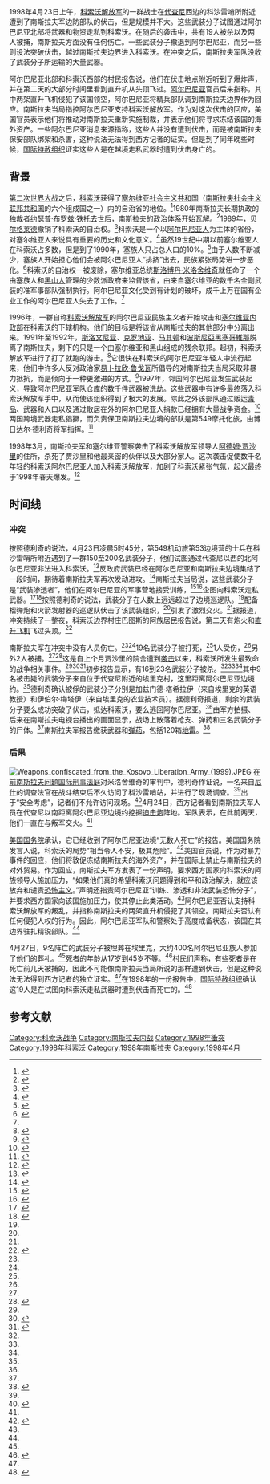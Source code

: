 {{NoteTA
| G1 = 地名
| G2 = 人物
}}
{{Infobox military conflict
|conflict= 1998年4月23日阿尔巴尼亚－南斯拉夫边境冲突
|partof=[[科索沃战争|科索沃战争]]
| image= Gjeravica Kosovo1.jpg
| image_size = 280
|caption= [[代查尼|代查尼]]西面的山景
|date= 1998年4月23日
|place= 阿尔巴尼亚—南斯拉夫边境
|map_type= Kosovo
|map_relief  =
|coordinates = {{coord|42.533611|20.14|type:event|display=inline}}
|map_size= 295
|map_marksize =
|map_caption = 位于科索沃的[[贾拉维察山|贾拉维察山]]
|map_alt= A map of Kosovo showing the location of Mount Đeravica
|map_label= [[贾拉维察山|贾拉维察山]]
|result= 南斯拉夫胜利
|combatant1= {{flag|FR Yugoslavia}}
|combatant2= [[File:Coat_of_arms_of_the_Kosovo_Liberation_Army.svg|22px]] [[科索沃解放军|科索沃解放军]]
|commander1= {{flagicon|FR Yugoslavia}} 博日达尔·德利奇
|commander2=未知
|units1 = {{flagicon|FR Yugoslavia}} 第53边境营
|units2 = 未知
|strength1= 未知
|strength2= 150–200名武装分子
|casualties1= 无
|casualties2= 19人死亡<br/>1人受伤<br/>2人被俘
|campaignbox =
}}
{{Campaignbox 科索沃战争}}
1998年4月23日上午，[[科索沃解放军|科索沃解放军]]的一群战士在[[代查尼|代查尼]]西边的科沙雷哨所附近遭到了南斯拉夫军边防部队的伏击，但是规模并不大。这些武装分子试图通过阿尔巴尼亚北部将武器和物资走私到科索沃。在随后的袭击中，共有19人被杀以及两人被捕，南斯拉夫方面没有任何伤亡。一些武装分子撤退到阿尔巴尼亚，而另一些则设法突破伏击，越过南斯拉夫边界进入科索沃。在冲突之后，南斯拉夫军队没收了武装分子所运输的大量武器。

阿尔巴尼亚北部和科索沃西部的村民报告说，他们在伏击地点附近听到了爆炸声，并在第二天的大部分时间里看到直升机从头顶飞过。[[阿尔巴尼亚|阿尔巴尼亚]]官员后来指称，其中两架直升飞机侵犯了该国领空，阿尔巴尼亚将精兵部队调到南斯拉夫边界作为回应。南斯拉夫当局指控阿尔巴尼亚支持科索沃解放军。作为对这次伏击的回应，美国官员表示他们将推动对南斯拉夫重新实施制裁，并表示他们将寻求冻结该国的海外资产。一些阿尔巴尼亚消息来源指称，这些人并没有遭到伏击，而是被南斯拉夫保安部队绑架和杀害，这种说法无法得到西方记者的证实。但是到了同年晚些时候，[[国际特赦组织|国际特赦组织]]证实这些人是在越境走私武器时遭到伏击身亡的。

== 背景 ==
[[第二次世界大战|第二次世界大战]]之后，[[科索沃|科索沃]]获得了[[塞尔维亚社会主义共和国|塞尔维亚社会主义共和国]]（[[南斯拉夫社会主义联邦共和国|南斯拉夫社会主义联邦共和国]]的六个组成国之一）内的自治省的地位。<ref>{{cite book|last=Judah|first=Tim|year=2002|title=Kosovo: War and Revenge|publisher=Yale University Press|location=[[纽黑文|纽黑文]]|isbn=978-0-300-09725-2|url=https://books.google.com/books?id=sVf1na3FN_UC|page=34|access-date=2021-02-17|archive-date=2019-11-08|archive-url=https://web.archive.org/web/20191108174933/https://books.google.com/books?id=sVf1na3FN_UC|dead-url=no}}</ref>1980年南斯拉夫长期执政的独裁者[[约瑟普·布罗兹·铁托|约瑟普·布罗兹·铁托]]去世后，南斯拉夫的政治体系开始瓦解。<ref>{{cite book|last=Judah|first=Tim|year=2002|title=Kosovo: War and Revenge|publisher=Yale University Press|location=[[纽黑文|纽黑文]]|isbn=978-0-300-09725-2|url=https://books.google.com/books?id=sVf1na3FN_UC|pages=38-39|access-date=2021-02-17|archive-date=2019-11-08|archive-url=https://web.archive.org/web/20191108174933/https://books.google.com/books?id=sVf1na3FN_UC|dead-url=no}}</ref>1989年，[[贝尔格莱德|贝尔格莱德]]撤销了科索沃的自治权。<ref name="LeBor">{{cite book|author=Adam LeBor|year=2002|title=Milosevic: A Biography|publisher=Yale University Press|location=New Haven, Connecticut|isbn=978-0-300-10317-5|url=https://books.google.com/books?id=ZgLko7wjK04C|page=276}}</ref>科索沃是一个以[[阿尔巴尼亚人|阿尔巴尼亚人]]为主体的省份，对塞尔维亚人来说具有重要的历史和文化意义。<ref>{{cite book|author=Miranda Vickers|year=1999|title=The Albanians: A Modern History|publisher=I.B.Tauris|location=New York|isbn=978-1-86064-541-9|url=https://books.google.com/books?id=IzI0uOZ2j6gC|page=97|access-date=2021-02-17|archive-date=2020-07-16|archive-url=https://web.archive.org/web/20200716044139/https://books.google.com/books?id=IzI0uOZ2j6gC|dead-url=no}}</ref>虽然19世纪中期以前塞尔维亚人在科索沃占多数，但是到了1990年，塞族人只占总人口的10%。<ref>{{cite book|author=James Summers|editor=James Summers|year=2011|title=Kosovo: A Precedent?|chapter=Kosovo: From Yugoslav Province to Disputed Independence|publisher=BRILL|location=[[Leiden|Leiden]], [[Netherlands|Netherlands]]|isbn=978-90-474-2943-2|url=https://books.google.com/books?id=oW2ad7wfz_YC|page=5|access-date=2021-02-17|archive-date=2020-11-21|archive-url=https://web.archive.org/web/20201121141458/https://books.google.com/books?id=oW2ad7wfz_YC|dead-url=no}}</ref>由于人数不断减少，塞族人开始担心他们会被阿尔巴尼亚人“排挤”出去，民族紧张局势进一步恶化。<ref>{{cite book|author1=Jasminka Udovički|author2=James Ridgeway|title=Burn This House: The Making and Unmaking of Yugoslavia|date=2000-10-31|publisher=Duke University Press|location=[[达勒姆_(北卡罗来纳州)|达勒姆]]|isbn=978-0-8223-2590-1|url=https://books.google.com/books?id=GuGe9fy4raoC|page=322|access-date=2021-02-17|archive-date=2020-11-15|archive-url=https://web.archive.org/web/20201115162709/https://books.google.com/books?id=GuGe9fy4raoC|dead-url=no}}</ref>科索沃的自治权一被废除，塞尔维亚总统[[斯洛博丹·米洛舍维奇|斯洛博丹·米洛舍维奇]]就任命了一个由塞族人和[[黑山人|黑山人]]管理的少数派政府来监督该省，由来自塞尔维亚的数千名全副武装的准军事部队强制执行。阿尔巴尼亚文化受到有计划的破坏，成千上万在国有企业工作的阿尔巴尼亚人失去了工作。<ref name="LeBor"/>

1996年，一群自称[[科索沃解放军|科索沃解放军]]的阿尔巴尼亚民族主义者开始攻击{{le|南斯拉夫军队|Armed Forces of Serbia and Montenegro}}和[[塞尔维亚内政部|塞尔维亚内政部]]在科索沃的下辖机构。他们的目标是将该省从南斯拉夫的其他部分中分离出来。1991年至1992年，[[斯洛文尼亚|斯洛文尼亚]]、[[克罗地亚|克罗地亚]]、[[马其顿|马其顿]]和[[波斯尼亞黑塞哥維那|波斯尼亞黑塞哥維那]]脱离了南斯拉夫，剩下的只是一个由塞尔维亚和黑山组成的残余联邦。起初，科索沃解放军进行了打了就跑的游击。<ref>{{cite book|last=Judah|first=Tim|year=2002|title=Kosovo: War and Revenge|publisher=Yale University Press|location=[[纽黑文|纽黑文]]|isbn=978-0-300-09725-2|url=https://books.google.com/books?id=sVf1na3FN_UC|page=137|access-date=2021-02-17|archive-date=2019-11-08|archive-url=https://web.archive.org/web/20191108174933/https://books.google.com/books?id=sVf1na3FN_UC|dead-url=no}}</ref>它很快在科索沃的阿尔巴尼亚年轻人中流行起来，他们中许多人反对政治家[[易卜拉欣·鲁戈瓦|易卜拉欣·鲁戈瓦]]所倡导的对南斯拉夫当局采取非暴力抵抗，而是倾向于一种更激进的方式。<ref>{{cite book|author=Dušan Janjić|editor1=Charles W. Ingrao|editor2=Thomas A. Emmert|year=2012|title=Confronting the Yugoslav Controversies: A Scholars' Initiative|chapter=Kosovo under the Milošević Regime|edition=2nd|publisher=Purdue University Press|location=[[西拉法叶|西拉法叶]]|isbn=978-1-55753-617-4|url=https://books.google.com/books?id=IDMhDgCJCe0C|page=293|access-date=2021-02-17|archive-date=2020-08-06|archive-url=https://web.archive.org/web/20200806195313/https://books.google.com/books?id=IDMhDgCJCe0C|dead-url=no}}</ref>1997年，邻国阿尔巴尼亚发生武装起义，导致阿尔巴尼亚军队仓库的数千件武器被洗劫。这些武器中有许多最终落入科索沃解放军手中，从而使该组织得到了极大的发展。除此之外该部队通过贩运[[毒品|毒品]]、武器和人口以及通过散居在外的阿尔巴尼亚人捐款已经拥有大量战争资金。<ref>{{cite book|last=Judah|first=Tim|year=2002|title=Kosovo: War and Revenge|publisher=Yale University Press|location=[[纽黑文|纽黑文]]|isbn=978-0-300-09725-2|url=https://books.google.com/books?id=sVf1na3FN_UC|pages=127-130|access-date=2021-02-17|archive-date=2019-11-08|archive-url=https://web.archive.org/web/20191108174933/https://books.google.com/books?id=sVf1na3FN_UC|dead-url=no}}</ref>两国跨境武器走私猖獗，而负责保卫南斯拉夫边境的部队是第549摩托化旅，由博日达尔·德利奇将军指挥。<ref>{{cite web|publisher=Humanitarian Law Center|title=549th Motorized Brigade of the Yugoslav Army|location=[[贝尔格莱德|贝尔格莱德]]|url=http://www.hlc-rdc.org/wp-content/uploads/2013/03/Dossier-549th-Motorized-Brigade-of-Yugoslav-Army.pdf|page=6|accessdate=2021-02-17|archive-date=2020-11-12|archive-url=https://web.archive.org/web/20201112024200/http://www.hlc-rdc.org/wp-content/uploads/2013/03/Dossier-549th-Motorized-Brigade-of-Yugoslav-Army.pdf|dead-url=no}}</ref>

1998年3月，南斯拉夫军和塞尔维亚警察袭击了科索沃解放军领导人[[阿德姆·贾沙里|阿德姆·贾沙里]]的住所，杀死了贾沙里和他最亲密的伙伴以及大部分家人。这次袭击促使数千名年轻的科索沃阿尔巴尼亚人加入科索沃解放军，加剧了科索沃紧张气氛，起义最终于1998年春天爆发。<ref>{{cite book|last=Judah|first=Tim|year=2002|title=Kosovo: War and Revenge|publisher=Yale University Press|location=[[纽黑文|纽黑文]]|isbn=978-0-300-09725-2|url=https://books.google.com/books?id=sVf1na3FN_UC|pages=138-141|access-date=2021-02-17|archive-date=2019-11-08|archive-url=https://web.archive.org/web/20191108174933/https://books.google.com/books?id=sVf1na3FN_UC|dead-url=no}}</ref>

== 时间线==
=== 冲突 ===
按照德利奇的说法，4月23日凌晨5时45分，第549机动旅第53边境营的士兵在科沙雷哨所附近遇到了一群150至200名武装分子，他们试图通过代查尼以西的北阿尔巴尼亚非法进入科索沃。<ref name="ICTY">{{cite web|publisher=ICTY|title=The Prosecutor vs. Slobodan Milošević — Božidar Delić Testimony|url=http://www.icty.org/x/cases/slobodan_milosevic/trans/en/050622IT.htm|date=2005-06-22|access-date=2015-08-13|pages=9377–91|archive-date=2021-01-22|archive-url=https://web.archive.org/web/20210122051937/https://www.icty.org/x/cases/slobodan_milosevic/trans/en/050622IT.htm|dead-url=no}}</ref>反政府武装已经在阿尔巴尼亚和南斯拉夫边境集结了一段时间，期待着南斯拉夫军再次发动进攻。<ref name="CT1">{{cite web|publisher=Chicago Tribune|title=New Fighting Breaks Out As Serbs Vote On Kosovo|author=Guy Dinmore|url=http://articles.chicagotribune.com/1998-04-24/news/9804240087_1_foreign-mediation-kosovo-albanian-yugoslav-forces|date=1998-04-24|access-date=2015-08-13|archive-date=2016-03-04|archive-url=https://web.archive.org/web/20160304095908/http://articles.chicagotribune.com/1998-04-24/news/9804240087_1_foreign-mediation-kosovo-albanian-yugoslav-forces|dead-url=no}}</ref>南斯拉夫当局说，这些武装分子是“武装渗透者”，他们在阿尔巴尼亚的军事营地接受训练，<ref name="BBC">{{cite web|publisher=BBC|title=Serb 'no' to foreign mediation in Kosovo|url=http://news.bbc.co.uk/2/hi/special_report/1998/kosovo/82713.stm|date=1998-04-24|access-date=2015-08-13|archive-date=2021-01-15|archive-url=https://web.archive.org/web/20210115192005/http://news.bbc.co.uk/2/hi/special_report/1998/kosovo/82713.stm|dead-url=no}}</ref><ref name="CNN">{{cite web |publisher=CNN |title=16 reported killed in clashes as Serbs vote on Kosovo |url=http://www.cnn.com/WORLD/europe/9804/23/yugo.referendum.update/index.html |date=1998-04-24 |access-date=2015-08-13 |dead-url=yes |archive-url=https://web.archive.org/web/20051109212211/http://www.cnn.com/WORLD/europe/9804/23/yugo.referendum.update/index.html |archive-date=2005-11-09 }}</ref>企图向科索沃走私武器。<ref name="CNN1">{{cite web|publisher=CNN|title=EU imposes new arms sanctions on Yugoslavia|url=http://www.cnn.com/WORLD/europe/9804/27/kosovo.folos/index.html|date=1998-04-27|access-date=2015-08-13|archive-date=2016-03-05|archive-url=https://web.archive.org/web/20160305134820/http://www.cnn.com/WORLD/europe/9804/27/kosovo.folos/index.html|dead-url=no}}</ref><ref name="CT2">{{cite web|publisher=Chicago Tribune|title=Albanians Bury 9 As Clashes Rage In Kosovo|author=Guy Dinmore|url=http://articles.chicagotribune.com/1998-04-28/news/9804280230_1_albanian-kosovo-liberation-army-yugoslav-army|date=1998-04-28|access-date=2015-08-13|archive-date=2016-03-04|archive-url=https://web.archive.org/web/20160304100121/http://articles.chicagotribune.com/1998-04-28/news/9804280230_1_albanian-kosovo-liberation-army-yugoslav-army|dead-url=no}}</ref>按照德利奇的说法，武装分子在人数上远远超过了边境巡逻队。<ref name="ICTY"/>配备榴弹炮和火箭发射器的巡逻队伏击了该武装组织，<ref name="CNN"/>引发了激烈交火。<ref name="ICTY"/>据报道，冲突持续了一整夜，科索沃边界村庄巴图斯的阿族居民报告说，第二天有炮火和[[直升飞机|直升飞机]]飞过头顶。<ref name="NYT">{{cite web|work=The New York Times|title=23 Albanians Killed in Clashes With Yugoslav Troops in Kosovo|url=https://www.nytimes.com/1998/04/24/world/23-albanians-killed-in-clashes-with-yugoslav-troops-in-kosovo.html|date=1998-04-24|access-date=2015-08-13|archive-date=2021-01-23|archive-url=https://web.archive.org/web/20210123000248/https://www.nytimes.com/1998/04/24/world/23-albanians-killed-in-clashes-with-yugoslav-troops-in-kosovo.html|dead-url=no}}</ref>

南斯拉夫军在冲突中没有人员伤亡。<ref name="CT1"/><ref name="CNN"/>19名武装分子被打死，<ref name="CT2"/>1人受伤，<ref name="CNN"/>另外2人被捕。<ref name="CNN"/><ref name="AP">{{citation|publisher=Associated Press|title=Yugoslavia warns of war|date=1998-04-24}}</ref>这是自上个月贾沙里的院舍遭到[[进攻普雷卡齐|袭击]]以来，科索沃所发生最致命的战争相关事件。<ref name="NYT"/><ref name="LAT1">{{cite web|work=Los Angeles Times|title=Yugoslav Army Warns West Over Kosovo|url=http://articles.latimes.com/1998/apr/25/news/mn-42834|date=1998-04-25|access-date=2015-08-13|archive-date=2016-03-07|archive-url=https://web.archive.org/web/20160307041225/http://articles.latimes.com/1998/apr/25/news/mn-42834|dead-url=no}}</ref><ref name="LAT">{{cite web|work=Los Angeles Times|title=Up to 23 Ethnic Albanians Slain, Serb Officials Say|url=http://articles.latimes.com/1998/apr/24/news/mn-42612|date=1998-04-24|access-date=2015-08-13|archive-date=2016-03-07|archive-url=https://web.archive.org/web/20160307130527/http://articles.latimes.com/1998/apr/24/news/mn-42612|dead-url=no}}</ref>初步报告显示，有16到23名武装分子被杀。<ref name="BBC"/><ref name="CNN"/><ref name="LAT"/>其中9名被击毙的武装分子来自位于代查尼附近的埃里克村，这里距离阿尔巴尼亚边境约{{convert|9.7|km}}。<ref name="CT2"/>德利奇确认被俘的武装分子分别是加兹门德·塔希拉伊（来自埃里克的英语教授）和伊伯尔·梅塔伊（来自埃里克的农业技术员）。据德利奇报道，剩余的武装分子要么成功突破了伏击，抵达科索沃，要么逃回阿尔巴尼亚。<ref name="ICTY"/>由军方拍摄、后来在南斯拉夫电视台播出的画面显示，战场上散落着枪支、弹药和三名武装分子的尸体。<ref name="AP"/>南斯拉夫军报告缴获{{convert|4|tonnes}}武器和[[弹药|弹药]]，包括120箱[[地雷|地雷]]。<ref>{{cite news|publisher=Detroit Free Press|title=Yugoslav army ambush keeps armed Albanians from Kosovo|url=https://www.newspapers.com/image/99853894/?terms=Kosovo%2Bambush|date=1998-04-27|access-date=2016-03-19|via=Newspapers.com|archive-date=2021-01-17|archive-url=https://web.archive.org/web/20210117191831/https://www.newspapers.com/image/99853894/?terms=Kosovo%2Bambush|dead-url=no}}{{subscription required}}</ref>

=== 后果 ===
[[File:Weapons_confiscated_from_the_Kosovo_Liberation_Army_(1999).JPEG|thumb]]
在[[前南斯拉夫问题国际刑事法庭|前南斯拉夫问题国际刑事法庭]]对米洛舍维奇的审判中，德利奇作证说，一名来自[[尼什|尼什]]的调查法官在战斗结束后不久访问了科沙雷哨站，并进行了现场调查。<ref name="ICTY"/>出于“安全考虑”，记者们不允许访问现场。<ref>{{cite web|publisher=Kosovo Information Center|title=19 or 23 Albanians Killed by 'Yugoslav' Army, According to Serb Military Sources|url=http://www.hri.org/news/balkans/kosova/1998/98-04-24.ksv.html|date=1998-04-24|access-date=2015-08-13|archive-date=2021-01-15|archive-url=https://web.archive.org/web/20210115152416/http://www.hri.org/news/balkans/kosova/1998/98-04-24.ksv.html|dead-url=no}}</ref>4月24日，西方记者看到南斯拉夫军人员在代查尼以南距离阿尔巴尼亚边境约{{convert|24|km}}挖掘[[迫击炮|迫击炮]]阵地。军队表示，在此前两天，他们一直在与叛军交火。<ref name="CT1"/>

[[美国国务院|美国国务院]]承认，它已经收到了阿尔巴尼亚边境“无数人死亡”的报告。美国国务院发言人{{le|詹姆斯·鲁宾|James Rubin}}说，科索沃的局势“相当令人不安，极其危险”。<ref name="NYT1">{{cite web|work=The New York Times|title=U.S. Eyes Curbs on Belgrade As Albanian Deaths Mount|author=Philip Shenon|url=https://www.nytimes.com/1998/04/25/world/us-eyes-curbs-on-belgrade-as-albanian-deaths-mount.html|date=1998-04-24|access-date=2015-08-13|archive-date=2021-01-21|archive-url=https://web.archive.org/web/20210121053143/https://www.nytimes.com/1998/04/25/world/us-eyes-curbs-on-belgrade-as-albanian-deaths-mount.html|dead-url=no}}</ref>美国官员说，作为对暴力事件的回应，他们将敦促冻结南斯拉夫的海外资产，并在国际上禁止与南斯拉夫的对外贸易。作为回应，南斯拉夫军方发表了一份声明，要求西方国家向科索沃的阿族领导人施加压力，“如果他们真的希望科索沃问题得到和平和政治解决，就应该放弃和谴责[[恐怖主义|恐怖主义]]。”声明还指责阿尔巴尼亚“训练、渗透和非法武装恐怖分子”，并要求西方国家向该国施加压力，使其停止此类活动。<ref name="LAT1"/>阿尔巴尼亚否认支持科索沃解放军的叛乱，并指称南斯拉夫的两架直升机侵犯了其领空。南斯拉夫否认有任何侵犯人权的行为。因此，阿尔巴尼亚军队和警察处于高度戒备状态，该国在其边界驻扎精锐部队。<ref name="NYT1"/>

4月27日，9名阵亡的武装分子被埋葬在埃里克，大约400名阿尔巴尼亚族人参加了他们的葬礼。<ref name="CNN1"/>死者的年龄从17岁到45岁不等。<ref>{{cite news|publisher=Arizona Republic|title=Ethnic Albanians mourn for 9 killed by Serb army|url=https://www.newspapers.com/image/124152063/?terms=Mujahideen%2BKosovo|page=4|date=1998-04-27|access-date=2016-03-19|via=Newspapers.com|archive-date=2021-05-18|archive-url=https://web.archive.org/web/20210518075032/https://www.newspapers.com/image/124152063/?terms=Mujahideen%2BKosovo|dead-url=no}}{{subscription required}}</ref>村民们声称，有些死者是在死亡前几天被捕的，因此不可能像南斯拉夫当局所说的那样遭到伏击，但是这种说法无法得到西方记者的独立证实。<ref name="CT2"/>在1998年的一份报告中，[[国际特赦组织|国际特赦组织]]确认这19人是在试图向科索沃走私武器时遭到伏击而死亡的。<ref>{{cite book|author=Amnesty International|title=Kosovo: The Evidence|year=1998|publisher=Amnesty International|location=London|url=https://books.google.com/books?id=-X4hAQAAIAAJ|page=90|isbn=9781873328316}}</ref>

== 参考文献 ==
{{reflist|30em}}

[[Category:科索沃战争|Category:科索沃战争]]
[[Category:南斯拉夫内战|Category:南斯拉夫内战]]
[[Category:1998年衝突|Category:1998年衝突]]
[[Category:1998年科索沃|Category:1998年科索沃]]
[[Category:1998年南斯拉夫|Category:1998年南斯拉夫]]
[[Category:1998年4月|Category:1998年4月]]